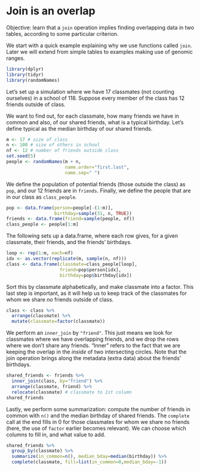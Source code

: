 # Join is an overlap

Objective: learn that a `join` operation implies finding overlapping
data in two tables, according to some particular criterion.

We start with a quick example explaining why we use functions called
`join`. Later we will extend from simple tables to examples making use
of genomic ranges.

```r
library(dplyr)
library(tidyr)
library(randomNames)
```

Let's set up a simulation where we have 17 classmates (not counting
ourselves) in a school of 118. Suppose every member of the class has
12 friends outside of class. 

We want to find out, for each classmate, how many friends we have in
common and also, of our shared friends, what is a typical birthday.
Let's define typical as the median birthday of our shared friends.

```r
m <- 17 # size of class
n <- 100 # size of others in school
nf <- 12 # number of friends outside class
set.seed(5)
people <- randomNames(m + n,
                      name.order="first.last",
                      name.sep=" ")
```

We define the population of potential friends (those outside the
class) as `pop`, and our 12 friends are in `friends`. Finally, we
define the people that are in our class as `class_people`.

```r
pop <- data.frame(person=people[-(1:m)],
                  birthday=sample(31, n, TRUE))
friends <- data.frame(friend=sample(people, nf))
class_people <- people[1:m]
```

The following sets up a data.frame, where each row gives, for a given
classmate, their friends, and the friends' birthdays.

```r
loop <- rep(1:m, each=nf)
idx <- as.vector(replicate(m, sample(n, nf)))
class <- data.frame(classmate=class_people[loop],
                    friend=pop$person[idx],
                    birthday=pop$birthday[idx])
```

Sort this by classmate alphabetically, and make classmate into a
factor. This last step is important, as it will help us to keep track
of the classmates for whom we share _no_ friends outside of class.

```r
class <- class %>%
  arrange(classmate) %>%
  mutate(classmate=factor(classmate))
```

We perform an `inner_join` by `"friend"`. This just means we look for
classmates where we have overlapping friends, and we drop the rows
where we don't share any friends. "Inner" refers to the fact that we
are keeping the overlap in the _inside_ of two intersecting circles.
Note that the join operation brings along the metadata (extra data)
about the friends' birthdays.

```r
shared_friends <- friends %>%
  inner_join(class, by="friend") %>%
  arrange(classmate, friend) %>%
  relocate(classmate) # classmate to 1st column
shared_friends
```

Lastly, we perform some summarization: compute the number of friends
in common with `n()` and the median birthday of shared friends. The
`complete` call at the end fills in 0 for those classmates for
whom we share no friends (here, the use of `factor` earlier becomes
relevant). We can choose which columns to fill in, and what value to 
add.

```r
shared_friends %>%
  group_by(classmate) %>%
  summarize(in_common=n(), median_bday=median(birthday)) %>%
  complete(classmate, fill=list(in_common=0,median_bday=-1))
```

